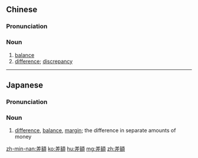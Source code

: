 {{also|差额}}
==Chinese==
{{zh-forms|s=差额}}

===Pronunciation===
{{zh-pron
|m=chā'é
|mn=chha-gia̍h
|cat=n
}}

===Noun===
{{zh-noun}}

# [[balance]] {{qualifier|in an account}}
# [[difference]]; [[discrepancy]] {{qualifier|in a sum, quota, etc.}}

----

==Japanese==
{{ja-kanjitab|さ|がく|yomi=on}}

===Pronunciation===
{{ja-pron|さがく|y=on}}

===Noun===
{{ja-noun|さがく}}

# [[difference]], [[balance]], [[margin]]; the difference in separate amounts of money

[[zh-min-nan:差額]]
[[ko:差額]]
[[hu:差額]]
[[mg:差額]]
[[zh:差額]]